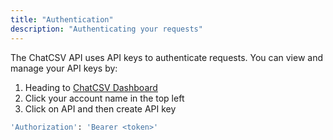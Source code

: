 ```yaml
---
title: "Authentication"
description: "Authenticating your requests"
---
```


The ChatCSV API uses API keys to authenticate requests. You can view and manage your API keys by:

1. Heading to <a href="https://www.chatcsv.co/dashboard" target="_blank">ChatCSV Dashboard</a>
2. Click your account name in the top left
3. Click on API and then create API key

```bash
'Authorization': 'Bearer <token>'
```
